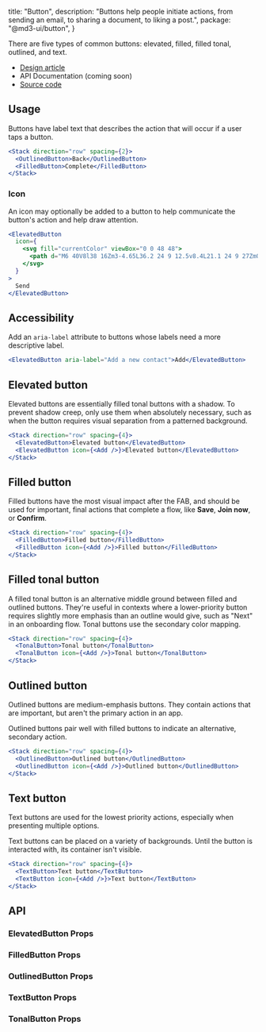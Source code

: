 
  title: "Button",
  description:
    "Buttons help people initiate actions, from sending an email, to sharing a document, to liking a post.",
  package: "@md3-ui/button",
}

There are five types of common buttons: elevated, filled, filled tonal,
outlined, and text.

- [Design article](https://m3.material.io/components/buttons)
- API Documentation (coming soon)
- [Source code](https://github.com/efoken/md3-ui/tree/main/packages/button)

<Divider />

## Usage

Buttons have label text that describes the action that will occur if a user taps
a button.

```jsx
<Stack direction="row" spacing={2}>
  <OutlinedButton>Back</OutlinedButton>
  <FilledButton>Complete</FilledButton>
</Stack>
```

### Icon

An icon may optionally be added to a button to help communicate the button's
action and help draw attention.

```jsx
<ElevatedButton
  icon={
    <svg fill="currentColor" viewBox="0 0 48 48">
      <path d="M6 40V8l38 16Zm3-4.65L36.2 24 9 12.5v8.4L21.1 24 9 27Zm0 0V12.5 27Z" />
    </svg>
  }
>
  Send
</ElevatedButton>
```

## Accessibility

Add an `aria-label` attribute to buttons whose labels need a more descriptive
label.

```jsx live=false
<ElevatedButton aria-label="Add a new contact">Add</ElevatedButton>
```

## Elevated button

Elevated buttons are essentially filled tonal buttons with a shadow. To prevent
shadow creep, only use them when absolutely necessary, such as when the button
requires visual separation from a patterned background.

```jsx
<Stack direction="row" spacing={4}>
  <ElevatedButton>Elevated button</ElevatedButton>
  <ElevatedButton icon={<Add />}>Elevated button</ElevatedButton>
</Stack>
```

## Filled button

Filled buttons have the most visual impact after the FAB, and should be used for
important, final actions that complete a flow, like **Save**, **Join now**, or
**Confirm**.

```jsx
<Stack direction="row" spacing={4}>
  <FilledButton>Filled button</FilledButton>
  <FilledButton icon={<Add />}>Filled button</FilledButton>
</Stack>
```

## Filled tonal button

A filled tonal button is an alternative middle ground between filled and
outlined buttons. They're useful in contexts where a lower-priority button
requires slightly more emphasis than an outline would give, such as "Next" in an
onboarding flow. Tonal buttons use the secondary color mapping.

```jsx
<Stack direction="row" spacing={4}>
  <TonalButton>Tonal button</TonalButton>
  <TonalButton icon={<Add />}>Tonal button</TonalButton>
</Stack>
```

## Outlined button

Outlined buttons are medium-emphasis buttons. They contain actions that are
important, but aren't the primary action in an app.

Outlined buttons pair well with filled buttons to indicate an alternative,
secondary action.

```jsx
<Stack direction="row" spacing={4}>
  <OutlinedButton>Outlined button</OutlinedButton>
  <OutlinedButton icon={<Add />}>Outlined button</OutlinedButton>
</Stack>
```

## Text button

Text buttons are used for the lowest priority actions, especially when
presenting multiple options.

Text buttons can be placed on a variety of backgrounds. Until the button is
interacted with, its container isn't visible.

```jsx
<Stack direction="row" spacing={4}>
  <TextButton>Text button</TextButton>
  <TextButton icon={<Add />}>Text button</TextButton>
</Stack>
```

## API

### ElevatedButton Props

<PropsTable of="ElevatedButton" />

### FilledButton Props

<PropsTable of="FilledButton" />

### OutlinedButton Props

<PropsTable of="OutlinedButton" />

### TextButton Props

<PropsTable of="TextButton" />

### TonalButton Props

<PropsTable of="TonalButton" />

